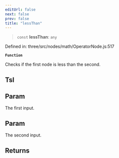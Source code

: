 ```yaml
---
editUrl: false
next: false
prev: false
title: "lessThan"
---
```


> `const` **lessThan**: `any`

Defined in: three/src/nodes/math/OperatorNode.js:517

**`Function`**

Checks if the first node is less than the second.

## Tsl

## Param

The first input.

## Param

The second input.

## Returns
